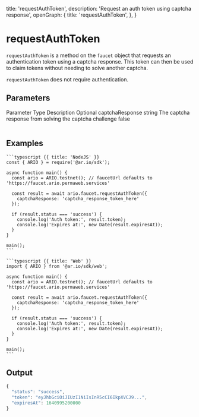 
  title: 'requestAuthToken',
  description: 'Request an auth token using captcha response',
  openGraph: {
    title: 'requestAuthToken',
  },
}

# requestAuthToken

`requestAuthToken` is a method on the `faucet` object that requests an authentication token using a captcha response. This token can then be used to claim tokens without needing to solve another captcha.

`requestAuthToken` does not require authentication.

## Parameters

<Table>
  <Table.Head>
    <Table.Row>
      <Table.Header>Parameter</Table.Header>
      <Table.Header>Type</Table.Header>
      <Table.Header>Description</Table.Header>
      <Table.Header>Optional</Table.Header>
    </Table.Row>
  </Table.Head>
  <Table.Body>
    <Table.Row>
      <Table.Cell className="font-semibold">captchaResponse</Table.Cell>
      <Table.Cell>string</Table.Cell>
      <Table.Cell>
        The captcha response from solving the captcha challenge
      </Table.Cell>
      <Table.Cell>false</Table.Cell>
    </Table.Row>
  </Table.Body>
</Table>

## Examples

<CodeGroup title="requestAuthToken">

    ```typescript {{ title: 'NodeJS' }}
    const { ARIO } = require('@ar.io/sdk');

    async function main() {
      const ario = ARIO.testnet(); // faucetUrl defaults to 'https://faucet.ario.permaweb.services'

      const result = await ario.faucet.requestAuthToken({
        captchaResponse: 'captcha_response_token_here'
      });

      if (result.status === 'success') {
        console.log('Auth token:', result.token);
        console.log('Expires at:', new Date(result.expiresAt));
      }
    }

    main();
    ```

    ```typescript {{ title: 'Web' }}
    import { ARIO } from '@ar.io/sdk/web';

    async function main() {
      const ario = ARIO.testnet(); // faucetUrl defaults to 'https://faucet.ario.permaweb.services'

      const result = await ario.faucet.requestAuthToken({
        captchaResponse: 'captcha_response_token_here'
      });

      if (result.status === 'success') {
        console.log('Auth token:', result.token);
        console.log('Expires at:', new Date(result.expiresAt));
      }
    }

    main();
    ```

</CodeGroup>

## Output

```js
{
  "status": "success",
  "token": "eyJhbGciOiJIUzI1NiIsInR5cCI6IkpXVCJ9...",
  "expiresAt": 1640995200000
}
```
